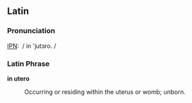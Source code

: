 ==Latin==

===Pronunciation===
[[wiktionary:Pronunciation_key|IPN]]:&nbsp;&nbsp;/ in 'jutɜro. /

===Latin Phrase===
'''in utero'''
: Occurring or residing within the uterus or womb; unborn.